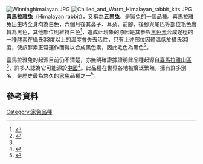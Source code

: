 [[File:Winninghimalayan.JPG|thumb]]
[[File:Chilled_and_Warm_Himalayan_rabbit_kits.JPG|thumb]]
'''喜馬拉雅兔'''（Himalayan rabbit），又稱為'''五黑兔'''，是[[家兔|家兔]]的一個[[品種_(動物)|品種]]。喜馬拉雅兔出生時全身均為白色，六個月後其鼻子、耳朵、前腳、後腳與尾巴等部位毛色會轉為黑色，其他部位則維持白色<Ref>
{{cite book|url=https://books.google.com/books?id=FTB-CgAAQBAJ&pg=PT59&lpg=PT59&dq=Himalayan+rabbit+smut&source=bl&ots=IoOTbyLpnq&sig=RQhsM5Nrd-TsqqpfeNbDWrX3iR0&hl=zh-TW&sa=X&ved=2ahUKEwjj-N3L38veAhWBJnwKHbedBfw4FBDoATADegQICRAB#v=onepage&q=Himalayan%20rabbit%20smut&f=false|title=Practical Rabbit Keeping - Rabbits for Pets and Profit|author=George A. Townsend|publisher=Read Books Ltd|year=2013|isbn=1473390087|access-date=2018-11-11|archive-date=2019-08-02|archive-url=https://web.archive.org/web/20190802220921/https://books.google.com/books?id=FTB-CgAAQBAJ&pg=PT59&lpg=PT59&dq=Himalayan+rabbit+smut&source=bl&ots=IoOTbyLpnq&sig=RQhsM5Nrd-TsqqpfeNbDWrX3iR0&hl=zh-TW&sa=X&ved=2ahUKEwjj-N3L38veAhWBJnwKHbedBfw4FBDoATADegQICRAB#v=onepage&q=Himalayan%20rabbit%20smut&f=false|dead-url=no}}
</ref>，造成此現象的原因是其參與[[黑色素|黑色素]]合成途徑的一種[[酵素|酵素]]在攝氏33度以上的溫度會失去活性，只有上述部位因體溫低於攝氏33度，使該酵素正常運作而得以合成黑色素，因此毛色為黑色<ref>{{cite book|url=https://books.google.com/books?id=EXNFwB-O-WUC&pg=PA163&dq=Himalayan+Rabbit&hl=zh-TW&sa=X&ved=0ahUKEwjf6PmR1sveAhUEL30KHXADDXQQ6AEIMzAB#v=onepage&q=Himalayan%20Rabbit&f=false|title=Biology: Concepts and Applications without Physiology|author=Cecie Starr|page=163|publisher=Cengage Learning|year=2007|isbn=0495381500|access-date=2018-11-11|archive-date=2019-07-30|archive-url=https://web.archive.org/web/20190730191526/https://books.google.com/books?id=EXNFwB-O-WUC&pg=PA163&dq=Himalayan+Rabbit&hl=zh-TW&sa=X&ved=0ahUKEwjf6PmR1sveAhUEL30KHXADDXQQ6AEIMzAB#v=onepage&q=Himalayan%20Rabbit&f=false|dead-url=no}}</ref>。

喜馬拉雅兔的起源目前仍不清楚，亦無明確證據證明此品種起源自[[喜馬拉雅山|喜馬拉雅山區]]<ref name=history/>，許多人認為它可能源於[[中國|中國]]<ref>{{cite web|url=https://www.himalayanrabbit.com/copy-of-archived-breed-history|title=Majestic Beauty of The Ages|publisher=The American Himalayan Rabbit Association|author=Jacinta Taulbee|year=2016|accessdate=2018-11-11|archive-date=2020-09-27|archive-url=https://web.archive.org/web/20200927075049/https://www.himalayanrabbit.com/copy-of-archived-breed-history|dead-url=no}}</ref>。此品種在世界各地被廣泛繁殖，擁有許多別名，是歷史最為悠久的[[家兔|家兔]]品種之一<ref name=history>{{cite web|url=https://www.himalayanrabbit.com/breed-history|title=The History of the Himalayan Rabbit: Everything We Know|publisher=The American Himalayan Rabbit Association|year=2016|accessdate=2018-11-11|archive-date=2019-08-02|archive-url=https://web.archive.org/web/20190802174802/https://www.himalayanrabbit.com/breed-history|dead-url=no}}</ref>。

==參考資料==
{{Reflist}}
[[Category:家兔品種|Category:家兔品種]]